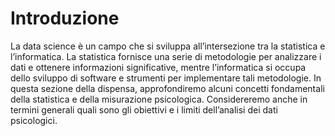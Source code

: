 # Introduzione {.unnumbered}

La data science è un campo che si sviluppa all'intersezione tra la statistica e l'informatica. La statistica fornisce una serie di metodologie per analizzare i dati e ottenere informazioni significative, mentre l'informatica si occupa dello sviluppo di software e strumenti per implementare tali metodologie. In questa sezione della dispensa, approfondiremo alcuni concetti fondamentali della statistica e della misurazione psicologica. Considereremo anche in termini generali quali sono gli obiettivi e i limiti dell'analisi dei dati psicologici.
